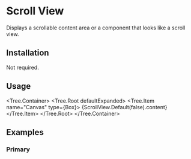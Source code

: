 
# Scroll View

Displays a scrollable content area or a component that looks like a scroll view.

<ComponentsTabs component={ScrollView.Default()} />

## Installation

Not required.

## Usage

<Tree.Container>
  <Tree.Root defaultExpanded>
    <Tree.Item name="Canvas" type={Box}>
      {ScrollView.Default(false).content}
    </Tree.Item>
  </Tree.Root>
</Tree.Container>

## Examples

### Primary

<ComponentsTabs component={ScrollView.Default()} />

